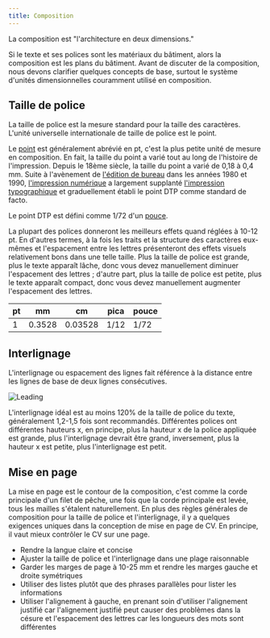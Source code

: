 ```yaml
---
title: Composition
---
```


La composition est "l'architecture en deux dimensions."

Si le texte et ses polices sont les matériaux du bâtiment, alors la composition est
les plans du bâtiment. Avant de discuter de la composition, nous devons clarifier
quelques concepts de base, surtout le système d'unités dimensionnelles couramment utilisé en
composition.

## Taille de police

La taille de police est la mesure standard pour la taille des caractères. L'unité
universelle internationale de taille de police est le point.

Le [point](<https://en.wikipedia.org/wiki/Point_(typography)>) est généralement
abrévié en pt, c'est la plus petite unité de mesure en composition. En fait,
la taille du point a varié tout au long de l'histoire de l'impression. Depuis le
18ème siècle, la taille du point a varié de 0,18 à 0,4 mm. Suite à
l'avènement de [l'édition de bureau](https://en.wikipedia.org/wiki/Desktop_publishing)
dans les années 1980 et 1990, [l'impression
numérique](https://en.wikipedia.org/wiki/Digital_printing) a largement supplanté
[l'impression typographique](https://en.wikipedia.org/wiki/Printing_press) et
graduellement établi le point DTP comme standard de facto.

Le point DTP est défini comme 1/72 d'un
[pouce](https://en.wikipedia.org/wiki/Inch).

La plupart des polices donneront les meilleurs effets quand réglées à 10-12 pt. En d'autres termes, à la fois
les traits et la structure des caractères eux-mêmes et l'espacement entre
les lettres présenteront des effets visuels relativement bons dans une telle taille. Plus la
taille de police est grande, plus le texte apparaît lâche, donc vous devez manuellement diminuer l'espacement
des lettres ; d'autre part, plus la taille de police est petite, plus le texte apparaît
compact, donc vous devez manuellement augmenter l'espacement des lettres.

| pt  | mm     | cm      | pica | pouce |
| --- | ------ | ------- | ---- | ----- |
| 1   | 0.3528 | 0.03528 | 1/12 | 1/72  |

## Interlignage

L'interlignage ou espacement des lignes fait référence à la distance entre les lignes de base de deux
lignes consécutives.

![Leading](/static/images/docs/guide/typesetting/1200px-Line_spacing_comparison.svg.webp)

L'interlignage idéal est au moins 120% de la taille de police du texte, généralement 1,2-1,5
fois sont recommandés. Différentes polices ont différentes hauteurs x, en principe,
plus la hauteur x de la police appliquée est grande, plus l'interlignage devrait être grand,
inversement, plus la hauteur x est petite, plus l'interlignage est petit.

## Mise en page

La mise en page est le contour de la composition, c'est comme la corde principale d'un filet de pêche,
une fois que la corde principale est levée, tous les mailles s'étalent naturellement. En plus des
règles générales de composition pour la taille de police et l'interlignage, il y a quelques exigences
uniques dans la conception de mise en page de CV. En principe, il vaut mieux contrôler le
CV sur une page.

- Rendre la langue claire et concise
- Ajuster la taille de police et l'interlignage dans une plage raisonnable
- Garder les marges de page à 10-25 mm et rendre les marges gauche et droite
  symétriques
- Utiliser des listes plutôt que des phrases parallèles pour lister les informations
- Utiliser l'alignement à gauche, en prenant soin d'utiliser l'alignement justifié car
  l'alignement justifié peut causer des problèmes dans la césure et l'espacement des lettres
  car les longueurs des mots sont différentes
